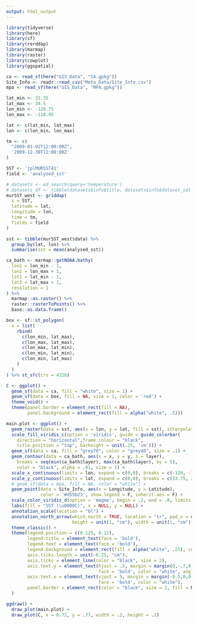 ```yaml
---
output: html_output
---
```


```r
library(tidyverse)
library(here)
library(sf)
library(rerddap)
library(marmap)
library(raster)
library(cowplot)
library(ggspatial)
```

```r
ca <- read_sf(here("GIS_Data", "CA.gpkg"))
Site_Info <- readr::read_csv("Meta_Data/Site_Info.csv")
mpa <- read_sf(here("GIS_Data", "MPA.gpkg"))
```

```r
lat_min <- 33.35
lat_max <- 34.5
lon_min <- -120.75
lon_max <- -118.95

lat <- c(lat_min, lat_max)
lon <- c(lon_min, lon_max)

tm <- c(
  "2009-01-02T12:00:00Z",
  '2009-12-30T12:00:00Z'
)

SST <- 'jplMURSST41'
field <- 'analysed_sst'

# datasets <- ed_search(query='temperature')
# datasets_df <- tibble(datasets$info$title, datasets$info$dataset_id)
murSST_west <- griddap(
  x = SST, 
  latitude = lat, 
  longitude = lon,
  time = tm, 
  fields = field
)
```

```r
sst <- tibble(murSST_west$data) %>% 
  group_by(lat, lon) %>% 
  summarise(sst = mean(analysed_sst))
```

```r
ca_bath <- marmap::getNOAA.bathy(
  lon1 = lon_min - 1,
  lon2 = lon_max + 1,
  lat1 = lat_min - 1,
  lat2 = lat_max + 1,
  resolution = 1
) %>% 
  marmap::as.raster() %>% 
  raster::rasterToPoints() %>% 
  base::as.data.frame() 
```

```r
box <- sf::st_polygon(
  x = list(
    rbind(
      c(lon_min, lat_max), 
      c(lon_max, lat_max), 
      c(lon_max, lat_min), 
      c(lon_min, lat_min),
      c(lon_min, lat_max)
    )
  )
) %>% st_sfc(crs = 4326)

C <- ggplot() +
  geom_sf(data = ca, fill = "white", size = 1) +
  geom_sf(data = box, fill = NA, size = 1, color = 'red') +
  theme_void() +
  theme(panel.border = element_rect(fill = NA),
        panel.background = element_rect(fill = alpha("white", .5)))
```

```r

main.plot <- ggplot() +
  geom_raster(data = sst, aes(x = lon, y = lat, fill = sst), interpolate = T) +
  scale_fill_viridis_c(option = 'viridis', guide = guide_colorbar(
    direction = "horizontal",frame.colour = "black",
    title.position = "top", barheight = unit(.25, 'cm'))) +
  geom_sf(data = ca, fill = "grey70", color = "grey40", size = .1) +
  geom_contour(data = ca_bath, aes(x = x, y = y, z = layer), 
    breaks = seq(min(ca_bath$layer), max(ca_bath$layer), by = 5), 
    color = "black", alpha = .01, size = 1) +
  scale_x_continuous(limits = lon, expand = c(0,0), breaks = c(-120, -119.5)) +
  scale_y_continuous(limits = lat, expand = c(0,0), breaks = c(33.75, 34.25)) +
  # geom_sf(data = mpa, fill = NA, color = "white") +
  geom_point(data = Site_Info, aes(x = Longitude, y = Latitude),
             color = '#d55b23', show.legend = F, inherit.aes = F) +
  scale_color_viridis_d(option = 'magma', begin = .2, end = .8, limits = force) +
  labs(fill = "SST (\u00B0C)", x = NULL, y = NULL) +
  annotation_scale(location = "bl") +
  annotation_north_arrow(which_north = TRUE, location = "tr", pad_x = unit(2.75, "cm"),
                         height = unit(1, "cm"), width = unit(1, "cm")) +
  theme_classic() +
  theme(legend.position = c(0.125, 0.12),
        legend.title = element_text(face = 'bold'),
        legend.text = element_text(face = 'bold'),
        legend.background = element_rect(fill = alpha("white", .25), colour = 'black'),
        axis.ticks.length = unit(-0.25, "cm"),
        axis.ticks = element_line(color = "black", size = 2),
        axis.text.y = element_text(hjust = .5, margin = margin(0,-.7,0,-.5, unit = 'cm'),
                                   face = 'bold', color = "white", angle = 270),
        axis.text.x = element_text(vjust = 5, margin = margin(-0.5,0,0.5,0, unit = 'cm'),
                                   face = 'bold', color = "white"),
        panel.border = element_rect(color = "black", size = 2, fill = NA)
  )

ggdraw() +
  draw_plot(main.plot) +
  draw_plot(C, x = 0.72, y = .77, width = .2, height = .2)

```





